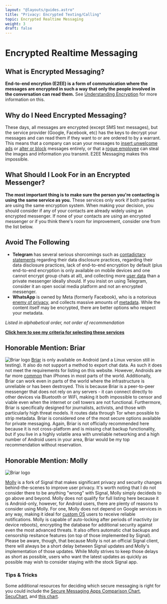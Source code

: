 ```yaml
---
layout: "@layouts/guides.astro"
title: "Privacy: Encrypted Texting/Calling"
topic: Encrypted Realtime Messaging
weight: 3
draft: false
---
```



# Encrypted Realtime Messaging

## What is Encrypted Messaging?

**End-to-end encrytion (E2EE) is a form of communication where the messages are encrypted in such a way that only the people involved in the conversation can read them.** See [Understanding Encryption](/guides/prologue/encryption) for more information on this.

## Why do I Need Encrypted Messaging?

These days, all messages are encrypted (except SMS text messages), but the service provider (Google, Facebook, etc) has the keys to decrypt your messages and can read them if they want to or are ordered to by a warrant. This means that a company can scan your messages to [insert unwelcome ads](https://twitter.com/chrismlacy/status/1409727836093513729) or [alter or block](https://www.theverge.com/2018/12/12/18137795/fcc-text-message-rule-classification-spam) messages entirely, or that a [rogue employee](https://www.uscybersecurity.net/cyberNews/shopify-breach/) can steal the images and information you transmit. E2EE Messaging makes this impossible.

## What Should I Look For in an Encrypted Messenger?

**The most important thing is to make sure the person you're contacting is using the same service as you.** These services only work if both parties are using the same encryption system. When making your decision, you should consider if any of your contacts are already widely using an encrypted messenger. If none of your contacts are using an encrypted messenger or if you think there's room for improvement, consider one from the list below.

## Avoid The Following

<Highlighting variant="warning">

- **Telegram** has several serious shorcomings such as [contadictary statements](https://youtu.be/ai67WTuQrPM?si=Pi99_RfDyHax5DFc&t=120) regarding their data disclosure practices, regarding their data disclosure practices, lack of end-to-end encryption by default (plus end-to-end encryption is only available on mobile devices and one cannot encrypt group chats at all), and collecting more [user data](https://telegram.org/privacy#3-what-personal-data-we-use) than a private messenger ideally should. If you insist on using Telegram, consider it an open social media platform and not an encrypted messenger.
- **WhatsApp** is owned by Meta (formerly Facebook), who is a notorious [enemy of privacy](https://www.forbes.com/sites/thomasbrewster/2017/01/22/whatsapp-facebook-backdoor-government-data-request/#3be52f0c1030), and collects massive amounts of [metadata](/guides/prologue/metadata). While the content itself may be encrypted, there are better options who respect your metadata.

</Highlighting>

_Listed in alphabetical order, not order of recommendation_

<ProsAndCons data={data} headingLevel={4} />

**[Click here to see my criteria for selecting these services](/criteria#encrypted-messaging)**

## Honorable Mention: Briar

<img
  src="/images/logos/briar.png"
  alt="Briar logo"
  class="float-left mx-6 w-24"
/>
[Briar](https://briarproject.org/) is only available on Android (and a Linux
version still in testing). It also do not support a method to export chat data.
As such it does not meet the requirements for listing on this website. However,
Androids are far more
[common](https://www.statista.com/statistics/272698/global-market-share-held-by-mobile-operating-systems-since-2009/)
than iPhones in most parts of the world. Additionally, Briar can work even in
parts of the world where the infrastructure is unreliable or has been destroyed.
This is because Briar is a peer-to-peer messenger that does not rely on any
servers - it can connect directly to other devices via Bluetooth or WiFi, making
it both impossible to censor and viable even when the internet or cell towers
are not functional. Furthermore, Briar is specifically designed for journalists,
activists, and those with particularly high threat models. It routes data
through Tor when possible to strip metadata. Briar is considered one of the most
secure options available for private messaging. Again, Briar is not officially
recommended here because it is not cross-platform and is missing chat backup
functionality, but if you live in a highly volatile area with unreliable
networking and a high number of Android users in your area, Briar would be my
top recommendation without reservation.

## Honorable Mention: Molly

<img
  src="/images/logos/molly.png"
  alt="Briar logo"
  class="float-left mx-6 w-24"
/>

[Molly](https://molly.im/) is a fork of Signal that makes significant privacy and security changes behind-the-scenes to improve user privacy. It's worth noting that I do not consider there to be anything "wrong" with Signal, Molly simply decideds to go above and beyond. Molly does not qualify for full listing here because it is Android-only, however, for Android users, there are plenty of reasons to consider using Molly. For one, Molly does not depend on Google services in any way, making it ideal for [custom OS](/guides/moderately-important/mobile-habits/) users to receive reliable notifications. Molly is capable of auto-locking after periods of inactivity (or device reboots), encrypting the database for additional security against even the most advanced threats. It also offers automatic chat backups and censorship resitance features (on top of those implemented by Signal). Please be aware, though, that because Molly is not an official Signal client, there will always be a short delay between Signal updates and Molly's implementation of those updates. While Molly strives to keep those delays as short as possible, users who want the latest updates as quickly as possible may wish to consider staying with the stock Signal app.

### Tips & Tricks

Some additional resources for deciding which secure messaging is right for you could include the [Secure Messaging Apps Comparison Chart](https://www.securemessagingapps.com/), [SecuChart](https://bkil.gitlab.io/secuchart/), and [this chart](https://www.messenger-matrix.de/messenger-matrix-en.html).
